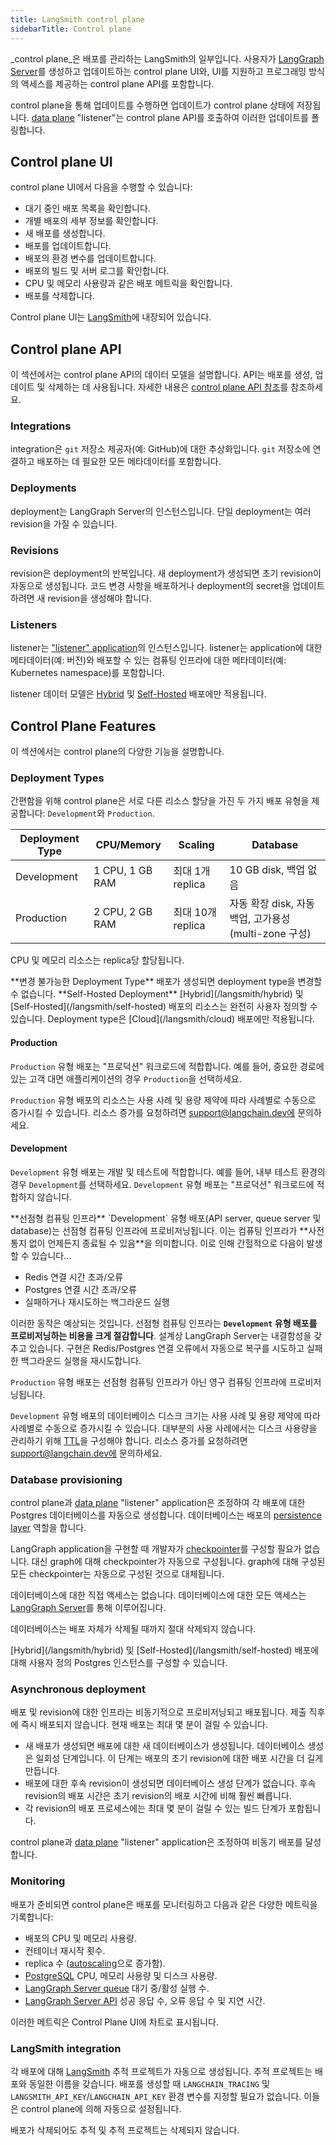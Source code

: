 ```yaml
---
title: LangSmith control plane
sidebarTitle: Control plane
---
```


_control plane_은 배포를 관리하는 LangSmith의 일부입니다. 사용자가 [LangGraph Server](/langsmith/langgraph-server)를 생성하고 업데이트하는 control plane UI와, UI를 지원하고 프로그래밍 방식의 액세스를 제공하는 control plane API를 포함합니다.

control plane을 통해 업데이트를 수행하면 업데이트가 control plane 상태에 저장됩니다. [data plane](/langsmith/data-plane) "listener"는 control plane API를 호출하여 이러한 업데이트를 폴링합니다.

## Control plane UI

control plane UI에서 다음을 수행할 수 있습니다:

* 대기 중인 배포 목록을 확인합니다.
* 개별 배포의 세부 정보를 확인합니다.
* 새 배포를 생성합니다.
* 배포를 업데이트합니다.
* 배포의 환경 변수를 업데이트합니다.
* 배포의 빌드 및 서버 로그를 확인합니다.
* CPU 및 메모리 사용량과 같은 배포 메트릭을 확인합니다.
* 배포를 삭제합니다.

Control plane UI는 [LangSmith](https://docs.smith.langchain.com)에 내장되어 있습니다.

## Control plane API

이 섹션에서는 control plane API의 데이터 모델을 설명합니다. API는 배포를 생성, 업데이트 및 삭제하는 데 사용됩니다. 자세한 내용은 [control plane API 참조](/langsmith/api-ref-control-plane)를 참조하세요.

### Integrations

integration은 `git` 저장소 제공자(예: GitHub)에 대한 추상화입니다. `git` 저장소에 연결하고 배포하는 데 필요한 모든 메타데이터를 포함합니다.

### Deployments

deployment는 LangGraph Server의 인스턴스입니다. 단일 deployment는 여러 revision을 가질 수 있습니다.

### Revisions

revision은 deployment의 반복입니다. 새 deployment가 생성되면 초기 revision이 자동으로 생성됩니다. 코드 변경 사항을 배포하거나 deployment의 secret을 업데이트하려면 새 revision을 생성해야 합니다.

### Listeners

listener는 ["listener" application](/langsmith/data-plane#"listener"-application)의 인스턴스입니다. listener는 application에 대한 메타데이터(예: 버전)와 배포할 수 있는 컴퓨팅 인프라에 대한 메타데이터(예: Kubernetes namespace)를 포함합니다.

listener 데이터 모델은 [Hybrid](/langsmith/hybrid) 및 [Self-Hosted](/langsmith/self-hosted) 배포에만 적용됩니다.

## Control Plane Features

이 섹션에서는 control plane의 다양한 기능을 설명합니다.

### Deployment Types

간편함을 위해 control plane은 서로 다른 리소스 할당을 가진 두 가지 배포 유형을 제공합니다: `Development`와 `Production`.

| **Deployment Type** | **CPU/Memory**  | **Scaling**         | **Database**                                                                     |
|---------------------|-----------------|---------------------|----------------------------------------------------------------------------------|
| Development         | 1 CPU, 1 GB RAM | 최대 1개 replica   | 10 GB disk, 백업 없음                                                           |
| Production          | 2 CPU, 2 GB RAM | 최대 10개 replica | 자동 확장 disk, 자동 백업, 고가용성 (multi-zone 구성) |

CPU 및 메모리 리소스는 replica당 할당됩니다.

<Warning>
**변경 불가능한 Deployment Type**
배포가 생성되면 deployment type을 변경할 수 없습니다.
</Warning>

<Info>
**Self-Hosted Deployment**
[Hybrid](/langsmith/hybrid) 및 [Self-Hosted](/langsmith/self-hosted) 배포의 리소스는 완전히 사용자 정의할 수 있습니다. Deployment type은 [Cloud](/langsmith/cloud) 배포에만 적용됩니다.
</Info>

#### Production

`Production` 유형 배포는 "프로덕션" 워크로드에 적합합니다. 예를 들어, 중요한 경로에 있는 고객 대면 애플리케이션의 경우 `Production`을 선택하세요.

`Production` 유형 배포의 리소스는 사용 사례 및 용량 제약에 따라 사례별로 수동으로 증가시킬 수 있습니다. 리소스 증가를 요청하려면 support@langchain.dev에 문의하세요.

#### Development

`Development` 유형 배포는 개발 및 테스트에 적합합니다. 예를 들어, 내부 테스트 환경의 경우 `Development`를 선택하세요. `Development` 유형 배포는 "프로덕션" 워크로드에 적합하지 않습니다.

<Danger>
**선점형 컴퓨팅 인프라**
`Development` 유형 배포(API server, queue server 및 database)는 선점형 컴퓨팅 인프라에 프로비저닝됩니다. 이는 컴퓨팅 인프라가 **사전 통지 없이 언제든지 종료될 수 있음**을 의미합니다. 이로 인해 간헐적으로 다음이 발생할 수 있습니다...

* Redis 연결 시간 초과/오류
* Postgres 연결 시간 초과/오류
* 실패하거나 재시도하는 백그라운드 실행

이러한 동작은 예상되는 것입니다. 선점형 컴퓨팅 인프라는 **`Development` 유형 배포를 프로비저닝하는 비용을 크게 절감합니다**. 설계상 LangGraph Server는 내결함성을 갖추고 있습니다. 구현은 Redis/Postgres 연결 오류에서 자동으로 복구를 시도하고 실패한 백그라운드 실행을 재시도합니다.

`Production` 유형 배포는 선점형 컴퓨팅 인프라가 아닌 영구 컴퓨팅 인프라에 프로비저닝됩니다.
</Danger>

`Development` 유형 배포의 데이터베이스 디스크 크기는 사용 사례 및 용량 제약에 따라 사례별로 수동으로 증가시킬 수 있습니다. 대부분의 사용 사례에서는 디스크 사용량을 관리하기 위해 [TTL](/langsmith/configure-ttl)을 구성해야 합니다. 리소스 증가를 요청하려면 support@langchain.dev에 문의하세요.

### Database provisioning

control plane과 [data plane](/langsmith/data-plane) "listener" application은 조정하여 각 배포에 대한 Postgres 데이터베이스를 자동으로 생성합니다. 데이터베이스는 배포의 [persistence layer](/oss/langgraph/persistence#memory-store) 역할을 합니다.

LangGraph application을 구현할 때 개발자가 [checkpointer](/oss/langgraph/persistence#checkpointer-libraries)를 구성할 필요가 없습니다. 대신 graph에 대해 checkpointer가 자동으로 구성됩니다. graph에 대해 구성된 모든 checkpointer는 자동으로 구성된 것으로 대체됩니다.

데이터베이스에 대한 직접 액세스는 없습니다. 데이터베이스에 대한 모든 액세스는 [LangGraph Server](/langsmith/langgraph-server)를 통해 이루어집니다.

데이터베이스는 배포 자체가 삭제될 때까지 절대 삭제되지 않습니다.

<Info>
[Hybrid](/langsmith/hybrid) 및 [Self-Hosted](/langsmith/self-hosted) 배포에 대해 사용자 정의 Postgres 인스턴스를 구성할 수 있습니다.
</Info>

### Asynchronous deployment

배포 및 revision에 대한 인프라는 비동기적으로 프로비저닝되고 배포됩니다. 제출 직후에 즉시 배포되지 않습니다. 현재 배포는 최대 몇 분이 걸릴 수 있습니다.

* 새 배포가 생성되면 배포에 대한 새 데이터베이스가 생성됩니다. 데이터베이스 생성은 일회성 단계입니다. 이 단계는 배포의 초기 revision에 대한 배포 시간을 더 길게 만듭니다.
* 배포에 대한 후속 revision이 생성되면 데이터베이스 생성 단계가 없습니다. 후속 revision의 배포 시간은 초기 revision의 배포 시간에 비해 훨씬 빠릅니다.
* 각 revision의 배포 프로세스에는 최대 몇 분이 걸릴 수 있는 빌드 단계가 포함됩니다.

control plane과 [data plane](/langsmith/data-plane) "listener" application은 조정하여 비동기 배포를 달성합니다.

### Monitoring

배포가 준비되면 control plane은 배포를 모니터링하고 다음과 같은 다양한 메트릭을 기록합니다:

* 배포의 CPU 및 메모리 사용량.
* 컨테이너 재시작 횟수.
* replica 수 ([autoscaling](/langsmith/data-plane#autoscaling)으로 증가함).
* [PostgreSQL](/langsmith/data-plane#postgres) CPU, 메모리 사용량 및 디스크 사용량.
* [LangGraph Server queue](/langsmith/langgraph-server#persistence-and-task-queue) 대기 중/활성 실행 수.
* [LangGraph Server API](/langsmith/langgraph-server) 성공 응답 수, 오류 응답 수 및 지연 시간.

이러한 메트릭은 Control Plane UI에 차트로 표시됩니다.

### LangSmith integration

각 배포에 대해 [LangSmith](/langsmith/home) 추적 프로젝트가 자동으로 생성됩니다. 추적 프로젝트는 배포와 동일한 이름을 갖습니다. 배포를 생성할 때 `LANGCHAIN_TRACING` 및 `LANGSMITH_API_KEY`/`LANGCHAIN_API_KEY` 환경 변수를 지정할 필요가 없습니다. 이들은 control plane에 의해 자동으로 설정됩니다.

배포가 삭제되어도 추적 및 추적 프로젝트는 삭제되지 않습니다.